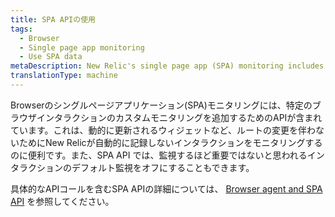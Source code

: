 ```yaml
---
title: SPA APIの使用
tags:
  - Browser
  - Single page app monitoring
  - Use SPA data
metaDescription: New Relic's single page app (SPA) monitoring includes an API to add custom monitoring of specific browser interactions.
translationType: machine
---
```


Browserのシングルページアプリケーション(SPA)モニタリングには、特定のブラウザインタラクションのカスタムモニタリングを追加するためのAPIが含まれています。これは、動的に更新されるウィジェットなど、ルートの変更を伴わないためにNew Relicが自動的に記録しないインタラクションをモニタリングするのに便利です。また、SPA API では、監視するほど重要ではないと思われるインタラクションのデフォルト監視をオフにすることもできます。

具体的なAPIコールを含むSPA APIの詳細については、 [Browser agent and SPA API](/docs/browser/new-relic-browser/guides/guide-using-browser-spa-apis/) を参照してください。

